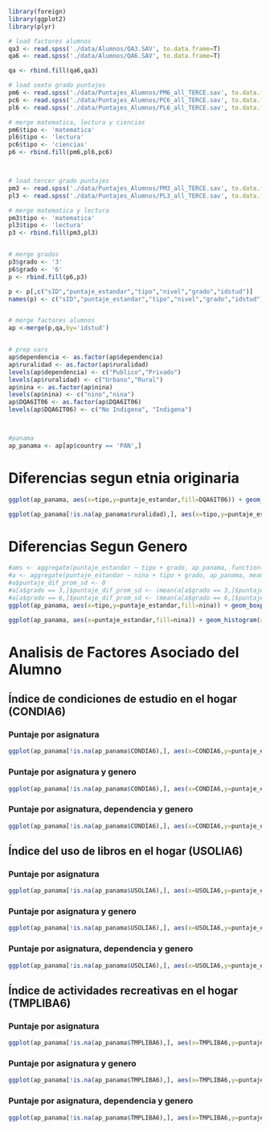 ```r
library(foreign)
library(ggplot2)
library(plyr)

# load factores alumnos
qa3 <- read.spss('./data/Alumnos/QA3.SAV', to.data.frame=T)
qa6 <- read.spss('./data/Alumnos/QA6.SAV', to.data.frame=T)

qa <- rbind.fill(qa6,qa3)

# load sexto grado puntajes
pm6 <- read.spss('./data/Puntajes_Alumnos/PM6_all_TERCE.sav', to.data.frame=T)
pc6 <- read.spss('./data/Puntajes_Alumnos/PC6_all_TERCE.sav', to.data.frame=T)
pl6 <- read.spss('./data/Puntajes_Alumnos/PL6_all_TERCE.sav', to.data.frame=T)

# merge matematica, lectura y ciencias
pm6$tipo <- 'matematica'
pl6$tipo <- 'lectura'
pc6$tipo <- 'ciencias'
p6 <- rbind.fill(pm6,pl6,pc6)



# load tercer grado puntajes
pm3 <- read.spss('./data/Puntajes_Alumnos/PM3_all_TERCE.sav', to.data.frame=T)
pl3 <- read.spss('./data/Puntajes_Alumnos/PL3_all_TERCE.sav', to.data.frame=T)

# merge matematica y lectura
pm3$tipo <- 'matematica'
pl3$tipo <- 'lectura'
p3 <- rbind.fill(pm3,pl3)


# merge grados
p3$grado <- '3'
p6$grado <- '6'
p <- rbind.fill(p6,p3)

p <- p[,c("sID","puntaje_estandar","tipo","nivel","grado","idstud")]
names(p) <- c("sID","puntaje_estandar","tipo","nivel","grado","idstud")


# merge factores alumnos
ap <-merge(p,qa,by='idstud')


# prep vars
ap$dependencia <- as.factor(ap$dependencia)
ap$ruralidad <- as.factor(ap$ruralidad)
levels(ap$dependencia) <- c("Publico","Privado")
levels(ap$ruralidad) <- c("Urbano","Rural")
ap$nina <- as.factor(ap$nina)
levels(ap$nina) <- c("nino","nina")
ap$DQA6IT06 <- as.factor(ap$DQA6IT06)
levels(ap$DQA6IT06) <- c("No Indigena", "Indigena")



#panama
ap_panama <- ap[ap$country == 'PAN',]
```

# Diferencias segun etnia originaria

```r
ggplot(ap_panama, aes(x=tipo,y=puntaje_estandar,fill=DQA6IT06)) + geom_boxplot() + facet_grid( . ~ grado)
```

```r
ggplot(ap_panama[!is.na(ap_panama$ruralidad),], aes(x=tipo,y=puntaje_estandar,fill=DQA6IT06)) + geom_boxplot() + facet_grid( ruralidad ~ grado)
```




# Diferencias Segun Genero

```r
#ams <- aggregate(puntaje_estandar ~ tipo + grado, ap_panama, function(x) { c(MEAN=mean(x) , SD=sd(x) )})
#a <- aggregate(puntaje_estandar ~ nina + tipo + grado, ap_panama, mean)
#a$puntaje_dif_prom_sd <- 0
#a[a$grado == 3,]$puntaje_dif_prom_sd <- (mean(a[a$grado == 3,]$puntaje_estandar) - a[a$grado == 3,]$puntaje_estandar) / sd(a[a$grado == 3,]$puntaje_estandar)
#a[a$grado == 6,]$puntaje_dif_prom_sd <- (mean(a[a$grado == 6,]$puntaje_estandar) - a[a$grado == 6,]$puntaje_estandar) / sd(a[a$grado == 6,]$puntaje_estandar)
ggplot(ap_panama, aes(x=tipo,y=puntaje_estandar,fill=nina)) + geom_boxplot() + facet_grid( . ~ grado)
```


```r
ggplot(ap_panama, aes(x=puntaje_estandar,fill=nina)) + geom_histogram(alpha=.5, position="identity") + facet_grid( tipo~ grado) 
```

# Analisis de Factores Asociado del Alumno

## Índice de condiciones de estudio en el hogar (CONDIA6)

### Puntaje por asignatura
```r
ggplot(ap_panama[!is.na(ap_panama$CONDIA6),], aes(x=CONDIA6,y=puntaje_estandar)) + geom_point(alpha = 0.00001) + stat_smooth(se=F,method=lm) + facet_grid( . ~ tipo)
```

### Puntaje por asignatura y genero
```r
ggplot(ap_panama[!is.na(ap_panama$CONDIA6),], aes(x=CONDIA6,y=puntaje_estandar,color=nina)) + geom_point(alpha = 0.00001) + stat_smooth(se=F,method=lm) + facet_grid( . ~ tipo) + scale_colour_discrete(name="Genero",labels=c("Nino","Nina"))
```

### Puntaje por asignatura, dependencia y genero
```r
ggplot(ap_panama[!is.na(ap_panama$CONDIA6),], aes(x=CONDIA6,y=puntaje_estandar,color=nina)) + geom_point(alpha = 0.00001) + stat_smooth(se=F,method=lm) + facet_grid( dependencia ~ tipo) + scale_colour_discrete(name="Genero",labels=c("Nino","Nina"))
```

## Índice del uso de libros en el hogar (USOLIA6)

### Puntaje por asignatura
```r
ggplot(ap_panama[!is.na(ap_panama$USOLIA6),], aes(x=USOLIA6,y=puntaje_estandar)) + geom_point(alpha = 0.00001) + stat_smooth(se=F,method=lm) + facet_grid( . ~ tipo)
```

### Puntaje por asignatura y genero
```r
ggplot(ap_panama[!is.na(ap_panama$USOLIA6),], aes(x=USOLIA6,y=puntaje_estandar,color=nina)) + geom_point(alpha = 0.00001) + stat_smooth(se=F,method=lm) + facet_grid( . ~ tipo) + scale_colour_discrete(name="Genero",labels=c("Nino","Nina"))
```

### Puntaje por asignatura, dependencia y genero
```r
ggplot(ap_panama[!is.na(ap_panama$USOLIA6),], aes(x=USOLIA6,y=puntaje_estandar,color=nina)) + geom_point(alpha = 0.00001) + stat_smooth(se=F,method=lm) + facet_grid( dependencia ~ tipo) + scale_colour_discrete(name="Genero",labels=c("Nino","Nina"))
```

## Índice de actividades recreativas en el hogar (TMPLIBA6)

### Puntaje por asignatura
```r
ggplot(ap_panama[!is.na(ap_panama$TMPLIBA6),], aes(x=TMPLIBA6,y=puntaje_estandar)) + geom_point(alpha = 0.00001) + stat_smooth(se=F,method=lm) + facet_grid( . ~ tipo)
```

### Puntaje por asignatura y genero
```r
ggplot(ap_panama[!is.na(ap_panama$TMPLIBA6),], aes(x=TMPLIBA6,y=puntaje_estandar,color=nina)) + geom_point(alpha = 0.00001) + stat_smooth(se=F,method=lm) + facet_grid( . ~ tipo) + scale_colour_discrete(name="Genero",labels=c("Nino","Nina"))
```

### Puntaje por asignatura, dependencia y genero
```r
ggplot(ap_panama[!is.na(ap_panama$TMPLIBA6),], aes(x=TMPLIBA6,y=puntaje_estandar,color=nina)) + geom_point(alpha = 0.00001) + stat_smooth(se=F,method=lm) + facet_grid( dependencia ~ tipo) + scale_colour_discrete(name="Genero",labels=c("Nino","Nina"))
```

